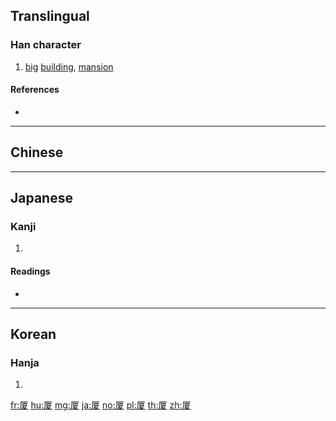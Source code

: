 {{also|廈}}
==Translingual==

===Han character===
{{Han char|rn=27|rad=厂|as=10|sn=12|four=|canj=MMUE|ids=⿸厂夏}}

# [[big]] [[building]], [[mansion]]

====References====
* {{Han ref|kx=0162.280|dkj=02993|dj=0370.090|hdz=10075.250|uh=53A6|ud=21414}}

----

==Chinese==
{{zh-see|廈}}

----

==Japanese==

===Kanji===
{{ja-kanji|grade=|rs=厂10}}

# {{alternative form of|廈|lang=ja}}

====Readings====
* {{ja-readings|on=[[か]] (ka)|kun=[[いえ]] (ie)}}

----

==Korean==

===Hanja===
{{ko-hanja|hangeul=하|rv=ha|mr=ha}}

# {{defn|lang=ko|sort=厂10}}

[[fr:厦]]
[[hu:厦]]
[[mg:厦]]
[[ja:厦]]
[[no:厦]]
[[pl:厦]]
[[th:厦]]
[[zh:厦]]